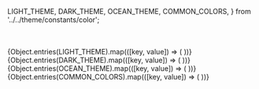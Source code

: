   LIGHT_THEME,
  DARK_THEME,
  OCEAN_THEME,
  COMMON_COLORS,
} from '../../theme/constants/color';

<Meta title='Design System/Colors' />

<DocsTitle text='colors_title' />
<DocsDescription text='colors_description' />

<br />

<DocsTitle text='Light theme' />
<br />

<ColorPalette>
  {Object.entries(LIGHT_THEME).map(([key, value]) => (
    <ColorItem
      key={key}
      title={`theme.color.${key}`}
      subtitle={key}
      colors={{ 'Hex code:': value }}
    />
  ))}
</ColorPalette>

<DocsTitle text='Dark theme' />
<br />

<ColorPalette>
  {Object.entries(DARK_THEME).map(([key, value]) => (
    <ColorItem
      key={key}
      title={`theme.color.${key}`}
      subtitle={key}
      colors={{ 'Hex code:': value }}
    />
  ))}
</ColorPalette>

<DocsTitle text='Ocean theme' />
<br />

<ColorPalette>
  {Object.entries(OCEAN_THEME).map(([key, value]) => (
    <ColorItem
      key={key}
      title={`theme.color.${key}`}
      subtitle={key}
      colors={{ 'Hex code:': value }}
    />
  ))}
</ColorPalette>

<DocsTitle text='Common colors' />
<br />

<ColorPalette>
  {Object.entries(COMMON_COLORS).map(([key, value]) => (
    <ColorItem
      key={key}
      title={`theme.color.${key}`}
      subtitle={key}
      colors={{ 'Hex code:': value }}
    />
  ))}
</ColorPalette>
